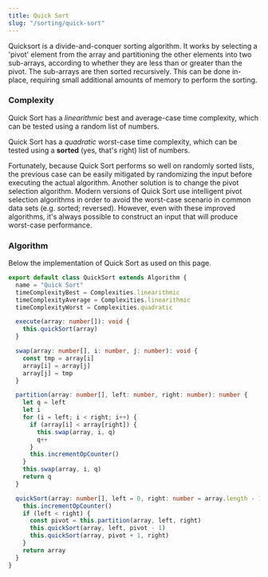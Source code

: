 ```yaml
---
title: Quick Sort
slug: "/sorting/quick-sort"
---
```


Quicksort is a divide-and-conquer sorting algorithm. It works by selecting a 'pivot' element from the array and partitioning the other elements into two sub-arrays, according to whether they are less than or greater than the pivot. The sub-arrays are then sorted recursively. This can be done in-place, requiring small additional amounts of memory to perform the sorting.

### Complexity

Quick Sort has a *linearithmic* best and average-case time complexity, which can be tested using a random list of numbers.

<ComplexityChart title="Time complexity of Quick Sort on a random list of numbers">
    <ComplexitySeries/>
    <AnalysisSeries id="quick-sort-random" algorithms={[Algorithms.quickSort]} dataSets={[DataSets.random]}/>
</ComplexityChart>

Quick Sort has a *quadratic* worst-case time complexity, which can be tested using a **sorted** (yes, that's right) list of numbers.

<ComplexityChart title="Time complexity of Quick Sort on a sorted list of numbers">
    <ComplexitySeries/>
    <AnalysisSeries id="quick-sort-sorted" algorithms={[Algorithms.quickSort]} dataSets={[DataSets.sorted]}/>
</ComplexityChart>

Fortunately, because Quick Sort performs so well on randomly sorted lists, the previous case can be easily mitigated by randomizing the input before executing the actual algorithm. Another solution is to change the pivot selection algorithm. Modern versions of Quick Sort use intelligent pivot selection algorithms in order to avoid the worst-case scenario in common data sets (e.g. sorted; reversed). However, even with these improved algorithms, it's always possible to construct an input that will produce worst-case performance.

<ComplexityChart title="Time complexity of Quick Sort on a several blended lists of numbers">
    <ComplexitySeries/>
    <AnalysisSeries id="quick-sort-blended" algorithms={[Algorithms.quickSort]} dataSets={DataSets.repeat(DataSets.blender, 3, true)} scatter={true} sizes={[1000, 1250, 1500, 1750, 2000, 2250, 2500, 2750, 3000, 3500, 4000, 4500, 5000]}/>
</ComplexityChart>

### Algorithm

Below the implementation of Quick Sort as used on this page.

```ts:title=src/algorithms/quick-sort.ts
export default class QuickSort extends Algorithm {
  name = "Quick Sort"
  timeComplexityBest = Complexities.linearithmic
  timeComplexityAverage = Complexities.linearithmic
  timeComplexityWorst = Complexities.quadratic

  execute(array: number[]): void {
    this.quickSort(array)
  }

  swap(array: number[], i: number, j: number): void {
    const tmp = array[i]
    array[i] = array[j]
    array[j] = tmp
  }

  partition(array: number[], left: number, right: number): number {
    let q = left
    let i
    for (i = left; i < right; i++) {
      if (array[i] < array[right]) {
        this.swap(array, i, q)
        q++
      }
      this.incrementOpCounter()
    }
    this.swap(array, i, q)
    return q
  }

  quickSort(array: number[], left = 0, right: number = array.length - 1): number[] {
    this.incrementOpCounter()
    if (left < right) {
      const pivot = this.partition(array, left, right)
      this.quickSort(array, left, pivot - 1)
      this.quickSort(array, pivot + 1, right)
    }
    return array
  }
}
```

